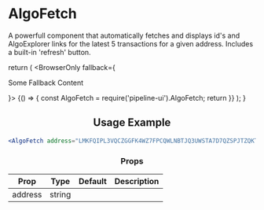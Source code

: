 # AlgoFetch

A powerfull component that automatically fetches and displays id's and AlgoExplorer links for the latest 5 transactions for a given address. Includes a built-in 'refresh' button. 


  return (
    <BrowserOnly fallback={<p>Some Fallback Content</p>}>
      {() => {
const AlgoFetch = require('pipeline-ui').AlgoFetch; return <AlgoFetch align="center" address="LMKFQIPL3VQCZGGFK4WZ7FPCQWLNBTJQ3UWSTA7D7QZSPJTZQKTDVT7WG4" />      }}
    </BrowserOnly>
  );
}

<BrowserOnlyTable />

## Usage Example

```jsx
<AlgoFetch address="LMKFQIPL3VQCZGGFK4WZ7FPCQWLNBTJQ3UWSTA7D7QZSPJTZQKTDVT7WG4"/>
```

### Props


<Table>
  <thead>
  <tr>
    <th>Prop</th>
    <th>Type</th>
    <th>Default</th>
    <th>Description</th>
  </tr>
  </thead>
  <tbody>
  <tr><td>address</td><td>string</td><td></td><td></td></tr>
    </tbody>
    </Table>